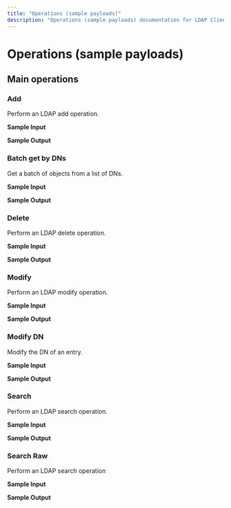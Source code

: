 ```yaml
---
title: "Operations (sample payloads)"
description: "Operations (sample payloads) documentation for LDAP Client helper connector"
---
```


# Operations (sample payloads)

## Main operations

### Add

Perform an LDAP add operation.

**Sample Input**

**Sample Output**

### Batch get by DNs

Get a batch of objects from a list of DNs.

**Sample Input**

**Sample Output**

### Delete

Perform an LDAP delete operation.

**Sample Input**

**Sample Output**

### Modify

Perform an LDAP modify operation.

**Sample Input**

**Sample Output**

### Modify DN

Modify the DN of an entry.

**Sample Input**

**Sample Output**

### Search

Perform an LDAP search operation.

**Sample Input**

**Sample Output**

### Search Raw

Perform an LDAP search operation

**Sample Input**

**Sample Output**
